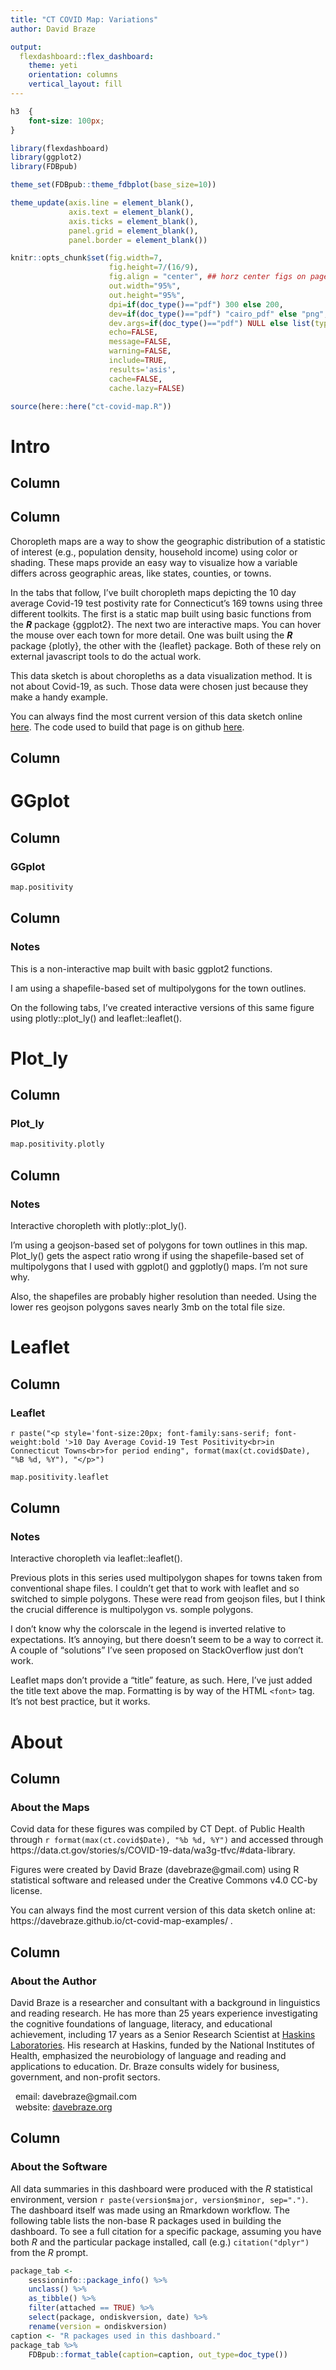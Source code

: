 ```yaml
---
title: "CT COVID Map: Variations"
author: David Braze

output: 
  flexdashboard::flex_dashboard:
    theme: yeti
    orientation: columns
    vertical_layout: fill
---
```


```css

h3  {
	font-size: 100px;
}

```

```r

library(flexdashboard)
library(ggplot2)
library(FDBpub)

theme_set(FDBpub::theme_fdbplot(base_size=10))

theme_update(axis.line = element_blank(),
             axis.text = element_blank(),
             axis.ticks = element_blank(),
             panel.grid = element_blank(),
             panel.border = element_blank())

knitr::opts_chunk$set(fig.width=7,
                      fig.height=7/(16/9),
                      fig.align = "center", ## horz center figs on page
                      out.width="95%",
                      out.height="95%", 
                      dpi=if(doc_type()=="pdf") 300 else 200,
                      dev=if(doc_type()=="pdf") "cairo_pdf" else "png", 
                      dev.args=if(doc_type()=="pdf") NULL else list(type="cairo-png"),
                      echo=FALSE,
                      message=FALSE,
                      warning=FALSE,
                      include=TRUE,
                      results='asis',
                      cache=FALSE,
                      cache.lazy=FALSE)

```

```r

source(here::here("ct-covid-map.R"))

```

# Intro

## Column {data-width=333}

## Column {data-width=333}

Choropleth maps are a way to show the geographic distribution of a statistic of interest (e.g., population density, household income) using color or shading. These maps provide an easy way to visualize how a variable differs across geographic areas, like states, counties, or towns.

In the tabs that follow, I've built choropleth maps depicting the 10 day average Covid-19 test postivity rate for Connecticut's 169 towns using three different toolkits. The first is a static map built using basic functions from the ***R*** package {ggplot2}. The next two are interactive maps. You can hover the mouse over each town for more detail. One was built using the ***R*** package {plotly}, the other with the {leaflet} package. Both of these rely on external javascript tools to do the actual work.

This data sketch is about choropleths as a data visualization method. It is not about Covid-19, as such. Those data were chosen just because they make a handy example. 

You can always find the most current version of this data sketch online  [here](https://davebraze.github.io/ct-covid-map-examples/). The code used to build that page is on github [here](https://github.com/davebraze/ct-covid-map-examples).

## Column {data-width=333}


# GGplot

## Column {data-width=750}

### **GGplot**
	
```r

map.positivity

```

## Column {data-width=250}

### **Notes** 

This is a non-interactive map built with basic ggplot2 functions. 

I am using a shapefile-based set of multipolygons for the town outlines. 

On the following tabs, I've created interactive versions of this same figure using plotly::plot_ly() and leaflet::leaflet().

# Plot_ly

## Column {data-width=750}
 
### **Plot_ly** 

```r

map.positivity.plotly

```

## Column {data-width=250}

### **Notes**

Interactive choropleth with plotly::plot_ly(). 

I'm using  a geojson-based set of polygons for town outlines in this map. Plot_ly() gets the aspect ratio wrong if using the shapefile-based set of multipolygons that I used with ggplot() and ggplotly() maps. I'm not sure why.

Also, the shapefiles are probably higher resolution than needed. Using the lower res geojson polygons saves nearly 3mb on the total file size.

# Leaflet

## Column {data-width=750}

### **Leaflet** 

`r paste("<p style='font-size:20px; font-family:sans-serif; font-weight:bold '>10 Day Average Covid-19 Test Positivity<br>in Connecticut Towns<br>for period ending", format(max(ct.covid$Date), "%B %d, %Y"), "</p>") `

```r

map.positivity.leaflet

```

## Column {data-width=250}

### **Notes**

Interactive choropleth via leaflet::leaflet(). 

Previous plots in this series used multipolygon shapes for towns taken from conventional shape files. I couldn't get that to work with leaflet and so switched to simple polygons. These were read from geojson files, but I think the crucial difference is multipolygon vs. somple polygons. 

I don't know why the colorscale in the legend is inverted relative to expectations. It's annoying, but there doesn't seem to be a way to correct it. A couple of "solutions" I've seen proposed on StackOverflow just don't work. 

Leaflet maps don't provide a "title" feature, as such. Here, I've just added the title text above the map. Formatting is by way of the HTML `<font>` tag. It's not best practice, but it works.

# About

## Column {data-width=333}

### About the Maps

Covid data for these figures was compiled by CT Dept. of Public Health through `r format(max(ct.covid$Date), "%b %d, %Y")` and accessed through https://data.ct.gov/stories/s/COVID-19-data/wa3g-tfvc/#data-library.

Figures were created by David Braze (davebraze@gmail.com) using R statistical software and released under the Creative Commons v4.0 CC-by license.

You can always find the most current version of this data sketch online at: https://davebraze.github.io/ct-covid-map-examples/ . 

## Column {data-width=333}

### About the Author

David Braze is a researcher and consultant with a background in linguistics and reading research. He has more than 25 years experience investigating the cognitive foundations of language, literacy, and educational achievement, including 17 years as a Senior Research Scientist at [Haskins Laboratories](https://haskinslabs.org/). His research at Haskins, funded by the National Institutes of Health, emphasized the neurobiology of language and reading and applications to education. Dr. Braze consults widely for business, government, and non-profit sectors. 

|   email: davebraze@gmail.com
|   website: [davebraze.org](https://davebraze.org/ "D. Braze's website")


## Column {data-width=333}

### About the Software

All data summaries in this dashboard were produced with the _R_ statistical environment, version `r paste(version$major, version$minor, sep=".")`. The dashboard itself was made using an Rmarkdown workflow. The following table lists the non-base R packages used in building the dashboard. To see a full citation for a specific package, assuming you have both _R_ and the particular package installed, call (e.g.) `citation("dplyr")` from the _R_ prompt. 

```r

package_tab <-
    sessioninfo::package_info() %>%
    unclass() %>%
    as_tibble() %>%
    filter(attached == TRUE) %>%
    select(package, ondiskversion, date) %>%
    rename(version = ondiskversion)
caption <- "R packages used in this dashboard."
package_tab %>%
    FDBpub::format_table(caption=caption, out_type=doc_type())

```
